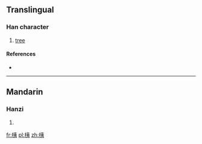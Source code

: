==Translingual==

===Han character===
{{Han char|rn=75|rad=木|as=06|sn=10|four=4593<sub>2</sub>|canj=木大弓 (DKN)}}

# [[tree]]

====References====
* {{Han ref|kx=0525.120|dkj=14765|dj=0914.070|hdz=21197.050|uh=684B|ud=26699|bh=D1DF|bd=53727}}

----

==Mandarin==

===Hanzi===
{{cmn-hanzi|pin=[[yí]] ([[yi2]]), [[zhì]] ([[zhi4]])|wg=i<sup>2</sup>, chih<sup>4</sup>}}

# {{defn|lang=cmn|sort=木06}}

[[fr:桋]]
[[pl:桋]]
[[zh:桋]]